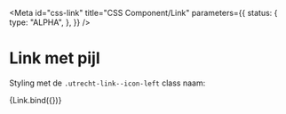 <!-- @license CC0-1.0 -->


<Meta
  id="css-link"
  title="CSS Component/Link"
  parameters={{
    status: {
      type: "ALPHA",
    },
  }}
/>

# Link met pijl

Styling met de `.utrecht-link--icon-left` class naam:

<Canvas>
  <Story
    name="--icon-left"
    args={{
      iconleft: true,
      textContent: "Voorbeeld van een link",
    }}
  >
    {Link.bind({})}
  </Story>
</Canvas>
